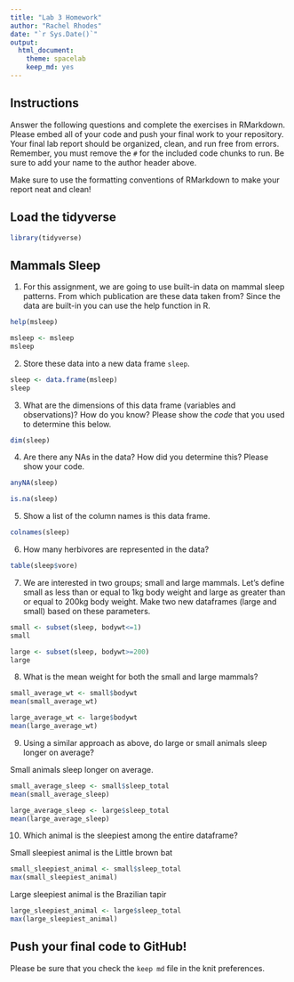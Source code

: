```yaml
---
title: "Lab 3 Homework"
author: "Rachel Rhodes"
date: "`r Sys.Date()`"
output:
  html_document: 
    theme: spacelab
    keep_md: yes
---
```


## Instructions
Answer the following questions and complete the exercises in RMarkdown. Please embed all of your code and push your final work to your repository. Your final lab report should be organized, clean, and run free from errors. Remember, you must remove the `#` for the included code chunks to run. Be sure to add your name to the author header above.  

Make sure to use the formatting conventions of RMarkdown to make your report neat and clean!  

## Load the tidyverse
```r
library(tidyverse)
```

## Mammals Sleep
1. For this assignment, we are going to use built-in data on mammal sleep patterns. From which publication are these data taken from? Since the data are built-in you can use the help function in R.
```r
help(msleep)
```

```r
msleep <- msleep
msleep
```

2. Store these data into a new data frame `sleep`.
```r
sleep <- data.frame(msleep)
sleep
```

3. What are the dimensions of this data frame (variables and observations)? How do you know? Please show the *code* that you used to determine this below.  
```r
dim(sleep)
```

4. Are there any NAs in the data? How did you determine this? Please show your code.  
```r
anyNA(sleep)
```

```r
is.na(sleep)
```
5. Show a list of the column names is this data frame.
```r
colnames(sleep)
```

6. How many herbivores are represented in the data?  
```r
table(sleep$vore)
```

7. We are interested in two groups; small and large mammals. Let's define small as less than or equal to 1kg body weight and large as greater than or equal to 200kg body weight. Make two new dataframes (large and small) based on these parameters.
```r
small <- subset(sleep, bodywt<=1)
small
```
```r
large <- subset(sleep, bodywt>=200)
large
```
8. What is the mean weight for both the small and large mammals?
```r
small_average_wt <- small$bodywt
mean(small_average_wt)
```

```r
large_average_wt <- large$bodywt
mean(large_average_wt)
```

9. Using a similar approach as above, do large or small animals sleep longer on average? 

Small animals sleep longer on average.
```r
small_average_sleep <- small$sleep_total
mean(small_average_sleep)
```

```r
large_average_sleep <- large$sleep_total
mean(large_average_sleep)
```

10. Which animal is the sleepiest among the entire dataframe?

Small sleepiest animal is the Little brown bat 
```r
small_sleepiest_animal <- small$sleep_total
max(small_sleepiest_animal)
```

Large sleepiest animal is the Brazilian tapir
```r
large_sleepiest_animal <- large$sleep_total
max(large_sleepiest_animal)
```


## Push your final code to GitHub!
Please be sure that you check the `keep md` file in the knit preferences.   